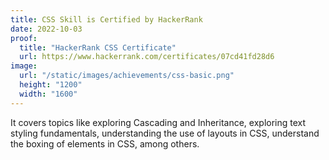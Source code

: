 ```yaml
---
title: CSS Skill is Certified by HackerRank
date: 2022-10-03
proof:
  title: "HackerRank CSS Certificate"
  url: https://www.hackerrank.com/certificates/07cd41fd28d6
image:
  url: "/static/images/achievements/css-basic.png"
  height: "1200"
  width: "1600"
---
```


It covers topics like exploring Cascading and Inheritance, exploring text styling fundamentals, understanding the use of layouts in CSS, understand the boxing of elements in CSS, among others.
